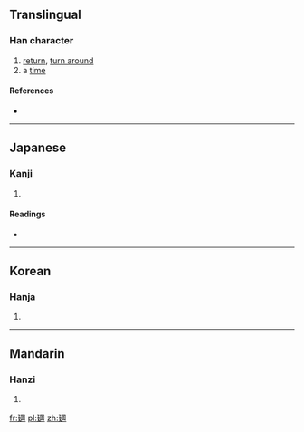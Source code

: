 {{also|回}}
==Translingual==

===Han character===
{{Han char|rn=54|rad=廴|as=07|sn=10|four=|canj=弓大田尸中 (NKWSL)|ids=⿺[[廴]][[囬]]}}

# [[return]], [[turn around]]
# a [[time]]

====References====
* {{Han ref|kx=0353.051|dkj=09577|hdz=10405.010|uh=5EFD|ud=24317}}

----

==Japanese==

===Kanji===
{{ja-kanji|grade=|rs=廴07}}

# {{defn|lang=ja|sort=廴07}}

====Readings====
* {{ja-readings|on=[[かい]] (kai), [[え]] (e)|kun=[[まわす]] (mawasu), [[まわる]] (mawaru), [[かえる]] (kaeru), [[めぐる]] (meguru)}}

----

==Korean==

===Hanja===
{{ko-hanja|hangeul=회|rv=hoe|mr=hoe}}

# {{defn|lang=ko|sort=廴07}}

----

==Mandarin==

===Hanzi===
{{cmn-hanzi|pin=[[huí]] ([[hui2]])|wg=hui<sup>2</sup>}}

# {{defn|lang=cmn|sort=廴07}}

[[fr:廽]]
[[pl:廽]]
[[zh:廽]]